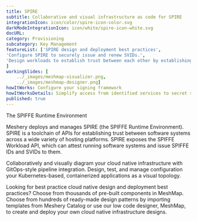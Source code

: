---title: SPIRE  subtitle: Collaborative and visual infrastructure as code for SPIREintegrationIcon: icon/color/spire-icon-color.svgdarkModeIntegrationIcon: icon/white/spire-icon-white.svgdocURL: category: Provisioningsubcategory: Key ManagementfeatureList: ['SPIRE design and deployment best practices','Configure SPIRE to securely issue and renew SVIDs.','Design workloads to establish trust between each other by establishing an mTLS connection or by signing and verifying a JWT token.']workingSlides: [    ../_images/meshmap-visualizer.png,    ../_images/meshmap-designer.png]howItWorks: Configure your signing frameworkhowItWorksDetails: Simplify access from identified services to secret stores, databases, services meshes and cloud provider services.published: true---<p>    The SPIFFE Runtime Environment</p><p>    Meshery deploys and manages SPIRE (the SPIFFE Runtime Environment). SPIRE is a toolchain of APIs for establishing trust between software systems across a wide variety of hosting platforms. SPIRE exposes the SPIFFE Workload API, which can attest running software systems and issue SPIFFE IDs and SVIDs to them. </p><p>    Collaboratively and visually diagram your cloud native infrastructure with GitOps-style pipeline integration. Design, test, and manage configuration your Kubernetes-based, containerized applications as a visual topology.</p><p>    Looking for best practice cloud native design and deployment best practices? Choose from thousands of pre-built components in MeshMap. Choose from hundreds of ready-made design patterns by importing templates from Meshery Catalog or use our low code designer, MeshMap, to create and deploy your own cloud native infrastructure designs.</p>